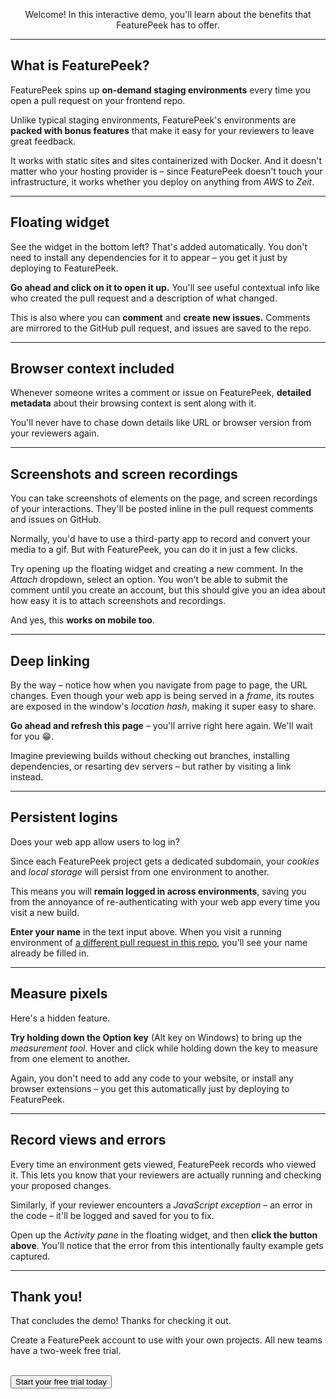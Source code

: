 
<Layout>

<Logo demo width="100%" />

<center>

Welcome! In this interactive demo, you'll learn about the benefits that FeaturePeek has to offer. 

</center>

<StartButton />

</Layout>

---

<Layout>

## What is FeaturePeek?

FeaturePeek spins up **on-demand staging environments** every time you open a pull request on your frontend repo.

Unlike typical staging environments, FeaturePeek's environments are **packed with bonus features** that make it easy for your reviewers to leave great feedback. 

It works with static sites and sites containerized with Docker. And it doesn't matter who your hosting provider is – since FeaturePeek doesn't touch your infrastructure, it works whether you deploy on anything from *AWS* to *Zeit*.

</Layout>

---

<Layout>

## Floating widget

See the widget in the bottom left? That's added automatically. You don't need to install any dependencies for it to appear – you get it just by deploying to FeaturePeek. 

**Go ahead and click on it to open it up.** You'll see useful contextual info like who created the pull request and a description of what changed.

This is also where you can **comment** and **create new issues.** Comments are mirrored to the GitHub pull request, and issues are saved to the repo.

</Layout>

---

<Layout>

## Browser context included

Whenever someone writes a comment or issue on FeaturePeek, **detailed metadata** about their browsing context is sent along with it. 

<Metadata />

You'll never have to chase down details like URL or browser version from your reviewers again.

</Layout>

---

<Layout>

## Screenshots and screen recordings

You can take screenshots of elements on the page, and screen recordings of your interactions. They'll be posted inline in the pull request comments and issues on GitHub.

<Emoji />

Normally, you'd have to use a third-party app to record and convert your media to a gif. But with FeaturePeek, you can do it in just a few clicks.

Try opening up the floating widget and creating a new comment. In the *Attach* dropdown, select an option. You won't be able to submit the comment until you create an account, but this should give you an idea about how easy it is to attach screenshots and recordings.

And yes, this **works on mobile too**.

</Layout>

---

<Layout>

## Deep linking

By the way – notice how when you navigate from page to page, the URL changes. Even though your web app is being served in a *frame*, its routes are exposed in the window's *location hash*, making it super easy to share.

**Go ahead and refresh this page** – you'll arrive right here again. We'll wait for you 😁.

Imagine previewing builds without checking out branches, installing dependencies, or resarting dev servers – but rather by visiting a link instead.

</Layout>

---

<Layout>

## Persistent logins

Does your web app allow users to log in?

Since each FeaturePeek project gets a dedicated subdomain, your *cookies* and *local storage* will persist from one environment to another. 

This means you will **remain logged in across environments**, saving you from the annoyance of re-authenticating with your web app every time you visit a new build.

<LocalStorage />

**Enter your name** in the text input above. When you visit a running environment of <a href="https://dashboard.featurepeek.com/peek/exoh5zq#/6" target="_blank">a different pull request in this repo</a>, you'll see your name already be filled in.

</Layout>

---

<Layout>

## Measure pixels

Here's a hidden feature.

**Try holding down the Option key** (Alt key on Windows) to bring up the *measurement tool*. Hover and click while holding down the key to measure from one element to another. 

<ColorGrid />

Again, you don't need to add any code to your website, or install any browser extensions – you get this automatically just by deploying to FeaturePeek. 

</Layout>

---

<Layout>

## Record views and errors

Every time an environment gets viewed, FeaturePeek records who viewed it. This lets you know that your reviewers are actually running and checking your proposed changes. 

Similarly, if your reviewer encounters a *JavaScript exception* – an error in the code – it'll be logged and saved for you to fix. 

<TriggerError />

Open up the *Activity pane* in the floating widget, and then **click the button above**. You'll notice that the error from this intentionally faulty example gets captured.

</Layout>

---

<Layout>

## Thank you!

That concludes the demo! Thanks for checking it out. 

<!-- Why don't you <a href="https://github.com/featurepeek/demo" target="_blank">fork this repo</a> and make changes of your own? You'll see your changes deploy on FeaturePeek, supercharged with all the review tools you just learned about.  -->

Create a FeaturePeek account to use with your own projects. All new teams have a two-week free trial. 

<br />
<Button href="https://dashboard.featurepeek.com/login" target="_blank">Start your free trial today</Button>

</Layout>


